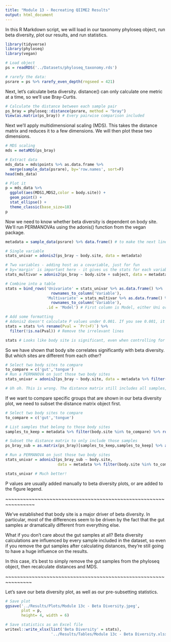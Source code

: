 ```yaml
---
title: "Module 13 - Recreating QIIME2 Results"
output: html_document
---
```


In this R Markdown script, we will load in our taxonomy phyloseq object, run beta diversity, plot our results, and run statistics.

```r
library(tidyverse)
library(phyloseq)
library(vegan)

# Load object
ps = readRDS('../Datasets/phyloseq_taxonomy.rds')

# rarefy the data:
psrare = ps %>% rarefy_even_depth(rngseed = 421)
```

Next, let's calculate beta diversity. distance() can only calculate one metric at a time, so we'll use Bray-Curtis.

```r
# Calculate the distance between each sample pair
ps_bray = phyloseq::distance(psrare, method = "bray")
View(as.matrix(ps_bray)) # Every pairwise comparison included
```

Next we'll apply multidimensional scaling (MDS). This takes the distance matrix and reduces it to a few dimensions. We will then plot these two dimensions.

```r
# MDS scaling
mds = metaMDS(ps_bray)

# Extract data
mds_data = mds$points %>% as.data.frame %>%
  merge(sample_data(psrare), by='row.names', sort=F)
head(mds_data)

# Plot it
p = mds_data %>%
  ggplot(aes(MDS1,MDS2,color = body.site)) +
  geom_point() +
  stat_ellipse() +
  theme_classic(base_size=18)
p
```

Now we need to know whether beta diversity is dependent on body site. We'll run PERMANOVAs using the adonis() function from the vegan package.

```r
metadata = sample_data(psrare) %>% data.frame() # to make the next lines easier

# Single variable
stats_univar = adonis2(ps_bray ~ body.site, data = metadata)

# Two variables - adding host as a covariable, just for fun
# by='margin' is important here - it gives us the stats for each variable separately
stats_multivar = adonis2(ps_bray ~ body.site + subject, data = metadata, by = 'margin') 

# Combine into a table
stats = bind_rows('Univariate' = stats_univar %>% as.data.frame() %>% 
                    rownames_to_column('Variable'),
                  'Multivariate' = stats_multivar %>% as.data.frame() %>% 
                    rownames_to_column('Variable'),
                  .id = 'Model') # First column is Model, either Uni or Multi

# Add some formatting
# Adonis2 doesn't calculate P values under 0.001. If you see 0.001, it can be reported as <0.001.
stats = stats %>% rename(Pval = `Pr(>F)`) %>%
  filter(!is.na(Pval)) # Remove the irrelevant lines

stats # Looks like body site is significant, even when controlling for host!
```

So we have shown that body site correlates significantly with beta diversity. But which sites are different from each other?

```r

# Select two body sites to compare
to_compare = c('gut','tongue')
# Run a PERMANOVA on just those two body sites
stats_univar = adonis2(ps_bray ~ body.site, data = metadata %>% filter(body.site %in% to_compare))

# Uh oh. This is wrong. The distance matrix still includes all samples, so it doesn't match up.
```

If we want to compare specific groups that are shown in our beta diversity plot, we need to subset the distance matrix object first.

```r
# Select two body sites to compare
to_compare = c('gut','tongue')

# List samples that belong to those body sites
samples_to_keep = metadata %>% filter(body.site %in% to_compare) %>% rownames()

# Subset the distance matrix to only include those samples
ps_bray_sub = as.matrix(ps_bray)[samples_to_keep,samples_to_keep] %>% as.dist()

# Run a PERMANOVA on just those two body sites
stats_univar = adonis2(ps_bray_sub ~ body.site,
                       data = metadata %>% filter(body.site %in% to_compare))

stats_univar # Much better!
```

P values are usually added manually to beta diversity plots, or are added to the figure legend.

~~~~~~~~~~~~~~~~~~~~~~~~~~~~~~~~~~~~~~~~~~~~~~~~~~~~~~~~~~~~~~~~

We've established that body site is a major driver of beta diversity. In particular, most of the differences seem to be driven by the fact that the gut samples ar dramatically different from everything else.

What if you don't care about the gut samples at all? Beta diversity calculations are influenced by every sample included in the dataset, so even if you remove the gut samples after calculating distances, they're still going to have a huge influence on the results.

In this case, it's best to simply remove the gut samples from the phyloseq object, then recalculate distances and MDS.

~~~~~~~~~~~~~~~~~~~~~~~~~~~~~~~~~~~~~~~~~~~~~~~~~~~~~~~~~~~~~~~

Let's save our beta diversity plot, as well as our pre-subsetting statistics.

```r
# Save plot
ggsave('../Results/Plots/Module 13c - Beta Diversity.jpeg',
       plot = p,
       height= 4, width = 6)

# Save statistics as an Excel file
writexl::write_xlsx(list('Beta Diversity' = stats),
                    '../Results/Tables/Module 13c - Beta Diversity.xlsx')
```
